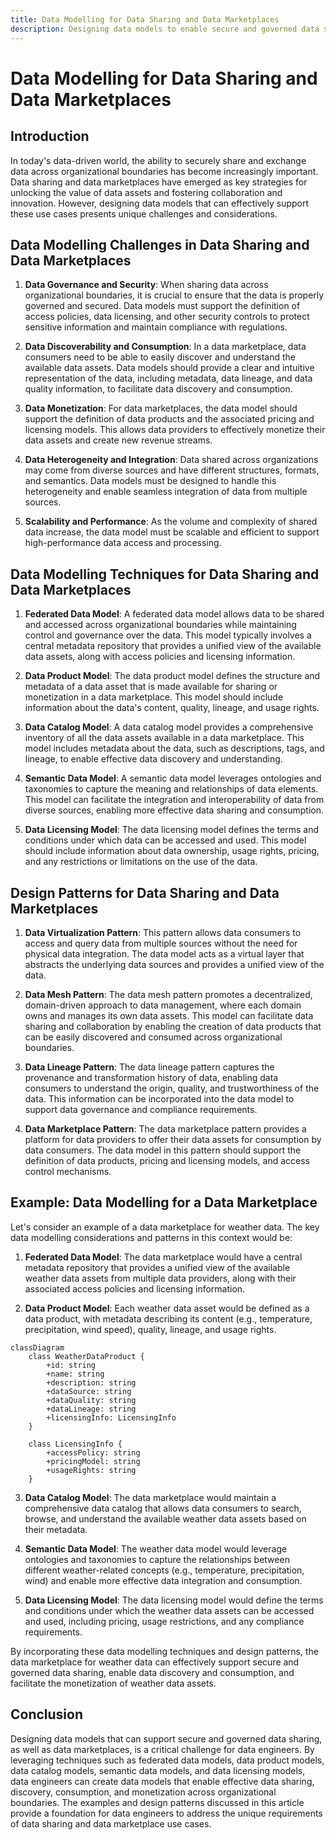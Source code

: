 ```yaml
---
title: Data Modelling for Data Sharing and Data Marketplaces
description: Designing data models to enable secure and governed data sharing
---
```


# Data Modelling for Data Sharing and Data Marketplaces

## Introduction

In today's data-driven world, the ability to securely share and exchange data across organizational boundaries has become increasingly important. Data sharing and data marketplaces have emerged as key strategies for unlocking the value of data assets and fostering collaboration and innovation. However, designing data models that can effectively support these use cases presents unique challenges and considerations.

## Data Modelling Challenges in Data Sharing and Data Marketplaces

1. **Data Governance and Security**: When sharing data across organizational boundaries, it is crucial to ensure that the data is properly governed and secured. Data models must support the definition of access policies, data licensing, and other security controls to protect sensitive information and maintain compliance with regulations.

2. **Data Discoverability and Consumption**: In a data marketplace, data consumers need to be able to easily discover and understand the available data assets. Data models should provide a clear and intuitive representation of the data, including metadata, data lineage, and data quality information, to facilitate data discovery and consumption.

3. **Data Monetization**: For data marketplaces, the data model should support the definition of data products and the associated pricing and licensing models. This allows data providers to effectively monetize their data assets and create new revenue streams.

4. **Data Heterogeneity and Integration**: Data shared across organizations may come from diverse sources and have different structures, formats, and semantics. Data models must be designed to handle this heterogeneity and enable seamless integration of data from multiple sources.

5. **Scalability and Performance**: As the volume and complexity of shared data increase, the data model must be scalable and efficient to support high-performance data access and processing.

## Data Modelling Techniques for Data Sharing and Data Marketplaces

1. **Federated Data Model**: A federated data model allows data to be shared and accessed across organizational boundaries while maintaining control and governance over the data. This model typically involves a central metadata repository that provides a unified view of the available data assets, along with access policies and licensing information.

2. **Data Product Model**: The data product model defines the structure and metadata of a data asset that is made available for sharing or monetization in a data marketplace. This model should include information about the data's content, quality, lineage, and usage rights.

3. **Data Catalog Model**: A data catalog model provides a comprehensive inventory of all the data assets available in a data marketplace. This model includes metadata about the data, such as descriptions, tags, and lineage, to enable effective data discovery and understanding.

4. **Semantic Data Model**: A semantic data model leverages ontologies and taxonomies to capture the meaning and relationships of data elements. This model can facilitate the integration and interoperability of data from diverse sources, enabling more effective data sharing and consumption.

5. **Data Licensing Model**: The data licensing model defines the terms and conditions under which data can be accessed and used. This model should include information about data ownership, usage rights, pricing, and any restrictions or limitations on the use of the data.

## Design Patterns for Data Sharing and Data Marketplaces

1. **Data Virtualization Pattern**: This pattern allows data consumers to access and query data from multiple sources without the need for physical data integration. The data model acts as a virtual layer that abstracts the underlying data sources and provides a unified view of the data.

2. **Data Mesh Pattern**: The data mesh pattern promotes a decentralized, domain-driven approach to data management, where each domain owns and manages its own data assets. This model can facilitate data sharing and collaboration by enabling the creation of data products that can be easily discovered and consumed across organizational boundaries.

3. **Data Lineage Pattern**: The data lineage pattern captures the provenance and transformation history of data, enabling data consumers to understand the origin, quality, and trustworthiness of the data. This information can be incorporated into the data model to support data governance and compliance requirements.

4. **Data Marketplace Pattern**: The data marketplace pattern provides a platform for data providers to offer their data assets for consumption by data consumers. The data model in this pattern should support the definition of data products, pricing and licensing models, and access control mechanisms.

## Example: Data Modelling for a Data Marketplace

Let's consider an example of a data marketplace for weather data. The key data modelling considerations and patterns in this context would be:

1. **Federated Data Model**: The data marketplace would have a central metadata repository that provides a unified view of the available weather data assets from multiple data providers, along with their associated access policies and licensing information.

2. **Data Product Model**: Each weather data asset would be defined as a data product, with metadata describing its content (e.g., temperature, precipitation, wind speed), quality, lineage, and usage rights.

```mermaid
classDiagram
    class WeatherDataProduct {
        +id: string
        +name: string
        +description: string
        +dataSource: string
        +dataQuality: string
        +dataLineage: string
        +licensingInfo: LicensingInfo
    }

    class LicensingInfo {
        +accessPolicy: string
        +pricingModel: string
        +usageRights: string
    }
```

3. **Data Catalog Model**: The data marketplace would maintain a comprehensive data catalog that allows data consumers to search, browse, and understand the available weather data assets based on their metadata.

4. **Semantic Data Model**: The weather data model would leverage ontologies and taxonomies to capture the relationships between different weather-related concepts (e.g., temperature, precipitation, wind) and enable more effective data integration and consumption.

5. **Data Licensing Model**: The data licensing model would define the terms and conditions under which the weather data assets can be accessed and used, including pricing, usage restrictions, and any compliance requirements.

By incorporating these data modelling techniques and design patterns, the data marketplace for weather data can effectively support secure and governed data sharing, enable data discovery and consumption, and facilitate the monetization of weather data assets.

## Conclusion

Designing data models that can support secure and governed data sharing, as well as data marketplaces, is a critical challenge for data engineers. By leveraging techniques such as federated data models, data product models, data catalog models, semantic data models, and data licensing models, data engineers can create data models that enable effective data sharing, discovery, consumption, and monetization across organizational boundaries. The examples and design patterns discussed in this article provide a foundation for data engineers to address the unique requirements of data sharing and data marketplace use cases.